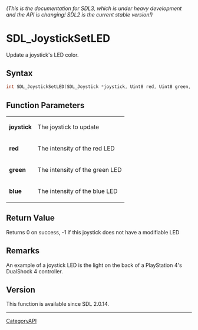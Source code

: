 ====== (This is the documentation for SDL3, which is under heavy development and the API is changing! SDL2 is the current stable version!) ======
= SDL_JoystickSetLED =

Update a joystick's LED color.

== Syntax ==

<syntaxhighlight lang='c'>
int SDL_JoystickSetLED(SDL_Joystick *joystick, Uint8 red, Uint8 green, Uint8 blue);
</syntaxhighlight>

== Function Parameters ==

{|
|'''joystick'''
|The joystick to update
|-
|'''red'''
|The intensity of the red LED
|-
|'''green'''
|The intensity of the green LED
|-
|'''blue'''
|The intensity of the blue LED
|}

== Return Value ==

Returns 0 on success, -1 if this joystick does not have a modifiable LED

== Remarks ==

An example of a joystick LED is the light on the back of a PlayStation 4's
DualShock 4 controller.

== Version ==

This function is available since SDL 2.0.14.

----
[[CategoryAPI]]


